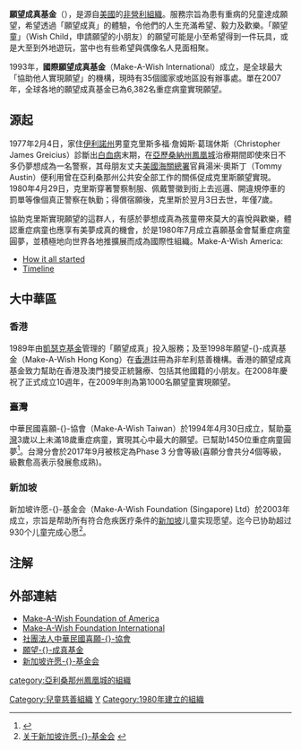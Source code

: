 {{noteTA
|G1=USState
|1=zh-sg:许愿基金会;zh-hk:願望成真基金;zh-tw:喜願基金會;
|2=zh-sg:喜愿儿;zh-hk:願望童;zh-tw:喜願兒;
|3=zh-cn:菲尼克斯; zh-tw:鳳凰城; 
}}
{{Infobox Organization
|name= 喜願基金會
|native name  =Make-A-Wish Foundation
|native_name_lang=en
|image= mawlogo.png
|size= 
|formation= {{start date and age|1980|7}}
|type= [[501(c)条款#501(c)(3)|501(c)(3)]][[非營利組織|非營利組織]]
|purpose = 重症病童圓夢體驗
|headquarters = {{US}}[[亞歷桑納州|亞歷桑納州]][[鳳凰城|鳳凰城]]第24街北4742號400室
|website = http://www.wish.org/<br />http://www.worldwish.org/
}}
'''願望成真基金'''（{{lang-en|''Make-A-Wish Foundation''}}），是源自[[美國|美國]]的[[非營利組織|非營利組織]]。服務宗旨為患有重病的兒童達成願望，希望透過「願望成真」的體驗，令他們的人生充滿希望、毅力及歡樂。「願望童」（Wish Child，申請願望的小朋友）的願望可能是小至希望得到一件玩具，或是大至到外地遊玩，當中也有些希望與偶像名人見面相聚。

1993年，'''國際願望成真基金'''（Make-A-Wish International）成立，是全球最大「協助他人實現願望」的機構，現時有35個國家或地區設有辦事處。單在2007年，全球各地的願望成真基金已為6,382名重症病童實現願望。

==源起==
1977年2月4日，家住[[伊利諾州|伊利諾州]]男童克里斯多福·詹姆斯·葛瑞休斯（Christopher James Greicius）診斷出[[白血病|白血病]]末期，在[[亞歷桑納州|亞歷桑納州]][[鳳凰城|鳳凰城]]治療期間即使來日不多仍夢想成為一名警察，其母朋友丈夫[[美國海關總署|美國海關總署]]官員湯米·奧斯丁（Tommy Austin）便利用曾在亞利桑那州公共安全部工作的關係促成克里斯願望實現。1980年4月29日，克里斯穿著警察制服、佩戴警徽到街上去巡邏、開違規停車的罰單等像個真正警察在執勤；得償宿願後，克里斯於翌月3日去世，年僅7歲。 

協助克里斯實現願望的這群人，有感於夢想成真為孩童帶來莫大的喜悅與歡樂，體認重症病童也應享有美夢成真的機會，於是1980年7月成立喜願基金會幫重症病童圓夢，並積極地向世界各地推擴展而成為國際性組織。<ref>Make-A-Wish America:
*[http://wish.org/about-us/our-story/how-it-started How it all started] {{Wayback|url=http://wish.org/about-us/our-story/how-it-started |date=20160711005207 }}
*[http://wish.org/about-us/our-story/timeline Timeline] {{Wayback|url=http://wish.org/about-us/our-story/timeline |date=20160709024051 }}</ref>

==大中華區==
===香港===
1989年由[[凱瑟克基金|凱瑟克基金]]管理的「願望成真」投入服務；及至1998年願望-{}-成真基金（Make-A-Wish Hong Kong）在[[香港|香港]]註冊為非牟利慈善機構。香港的願望成真基金致力幫助在香港及澳門接受正統醫療、包括其他國籍的小朋友。在2008年慶祝了正式成立10週年，在2009年則為第1000名願望童實現願望。

===臺灣===
中華民國喜願-{}-協會（Make-A-Wish Taiwan）於1994年4月30日成立，幫助[[臺灣|臺灣]]3歲以上未滿18歲重症病童，實現其心中最大的願望。{{As of|2015}}已幫助1450位重症病童圓夢<ref>{{Cite web |url=http://sasw.mohw.gov.tw/app39/download/fileDownload/169030 |title=社團法人中華民國喜願-{}-協會104年度為重症病童圓夢募款活動 募得財物使用計畫書 |access-date=2016-06-29 |archive-url=https://web.archive.org/web/20160816133224/http://sasw.mohw.gov.tw/app39/download/fileDownload/169030 |archive-date=2016-08-16 |dead-url=yes }}</ref>。台灣分會於2017年9月被核定為Phase 3 分會等級(喜願分會共分4個等級，級數愈高表示發展愈成熟)。

===新加坡===
新加坡许愿-{}-基金会（Make-A-Wish Foundation (Singapore) Ltd）於2003年成立，宗旨是帮助所有符合危疾医疗条件的[[新加坡|新加坡]]儿童实现愿望。迄今已协助超过930个儿童完成心愿<ref>[http://makeawish.org.sg/home/中文/关于新加坡许愿基金会/ 关于新加坡许愿-{}-基金会] {{webarchive|url=https://web.archive.org/web/20160814062241/http://makeawish.org.sg/home/%E4%B8%AD%E6%96%87/%E5%85%B3%E4%BA%8E%E6%96%B0%E5%8A%A0%E5%9D%A1%E8%AE%B8%E6%84%BF%E5%9F%BA%E9%87%91%E4%BC%9A/ |date=2016-08-14 }}</ref>。

==注解==
{{reflist}}

==外部連結==
{{Commons category|Make-A-Wish Foundation}}
* [http://www.wish.org Make-A-Wish Foundation of America] {{Wayback|url=http://www.wish.org/ |date=20210526001020 }}
* [http://www.worldwish.org Make-A-Wish Foundation International] {{Wayback|url=http://www.worldwish.org/ |date=20201112015425 }}
* [https://www.mawtpe.org.tw/ 社團法人中華民國喜願-{}-協會] {{Wayback|url=https://www.mawtpe.org.tw/ |date=20210121203758 }}
* [http://www.makeawish.org.hk/ 願望-{}-成真基金] {{Wayback|url=http://www.makeawish.org.hk/ |date=20210525171816 }}
* [http://makeawish.org.sg/ 新加坡许愿-{}-基金会] {{Wayback|url=http://makeawish.org.sg/ |date=20210408104406 }}

{{DEFAULTSORT:Make-A-Wish Foundation}}
[[Category:兒童慈善組織|Category:兒童慈善組織]]
[[category:亞利桑那州鳳凰城的組織|category:亞利桑那州鳳凰城的組織]]
[[Category:香港慈善團體|Y]]
[[Category:1980年建立的組織|Category:1980年建立的組織]]